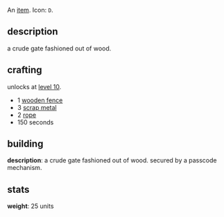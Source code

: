 An [[items|item]]. Icon: <code><nowiki>D</nowiki></code>.

== description ==

a crude gate fashioned out of wood.

== crafting ==

unlocks at [[level 10]].

* 1 [[wooden fence]]
* 3 [[scrap metal]]
* 2 [[rope]]
* 150 seconds

== building ==

'''description''': a crude gate fashioned out of wood. secured by a passcode mechanism.

== stats ==

'''weight''': 25 units